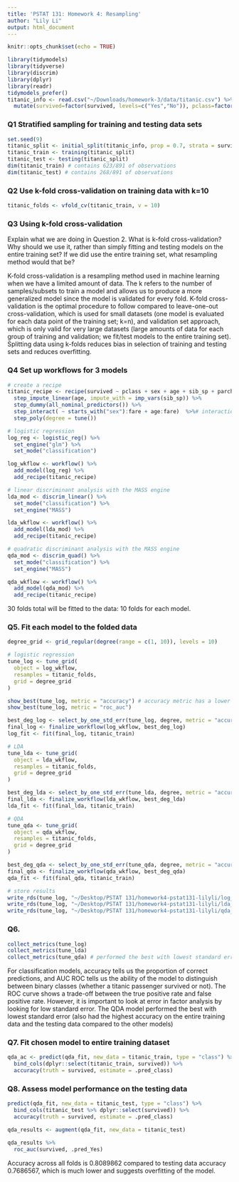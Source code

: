```yaml
---
title: 'PSTAT 131: Homework 4: Resampling'
author: "Lily Li"
output: html_document
---
```


```r
knitr::opts_chunk$set(echo = TRUE)
```

```r
library(tidymodels)
library(tidyverse)
library(discrim)
library(dplyr)
library(readr)
tidymodels_prefer()
titanic_info <- read.csv("~/Downloads/homework-3/data/titanic.csv") %>%
  mutate(survived=factor(survived, levels=c("Yes","No")), pclass=factor(pclass))
```
### Q1 Stratified sampling for training and testing data sets
```r
set.seed(9)
titanic_split <- initial_split(titanic_info, prop = 0.7, strata = survived)
titanic_train <- training(titanic_split)
titanic_test <- testing(titanic_split)
dim(titanic_train) # contains 623/891 of observations
dim(titanic_test) # contains 268/891 of observations
```
### Q2 Use k-fold cross-validation on training data with k=10
```r
titanic_folds <- vfold_cv(titanic_train, v = 10)
```
### Q3 Using k-fold cross-validation
Explain what we are doing in Question 2. What is k-fold cross-validation? Why should we use it, rather than simply fitting and testing models on the entire training set? If we did use the entire training set, what resampling method would that be?

K-fold cross-validation is a resampling method used in machine learning when we have a limited amount of data. The k refers to the number of samples/subsets to train a model and allows us to produce a more generalized model since the model is validated for every fold. K-fold cross-validation is the optimal procedure to follow compared to leave-one-out cross-validation, which is used for small datasets (one model is evaluated for each data point of the training set; k=n), and validation set approach, which is only valid for very large datasets (large amounts of data for each group of training and validation; we fit/test models to the entire training set). Splitting data using k-folds reduces bias in selection of training and testing sets and reduces overfitting.

### Q4 Set up workflows for 3 models
```r
# create a recipe
titanic_recipe <- recipe(survived ~ pclass + sex + age + sib_sp + parch + fare, data = titanic_train) %>%
  step_impute_linear(age, impute_with = imp_vars(sib_sp)) %>%
  step_dummy(all_nominal_predictors()) %>%
  step_interact( ~ starts_with("sex"):fare + age:fare)  %>%# interactions between: sex and fare, age and fare
  step_poly(degree = tune())

# logistic regression
log_reg <- logistic_reg() %>% 
  set_engine("glm") %>% 
  set_mode("classification")

log_wkflow <- workflow() %>% 
  add_model(log_reg) %>% 
  add_recipe(titanic_recipe)

# linear discriminant analysis with the MASS engine
lda_mod <- discrim_linear() %>% 
  set_mode("classification") %>% 
  set_engine("MASS")

lda_wkflow <- workflow() %>% 
  add_model(lda_mod) %>% 
  add_recipe(titanic_recipe)

# quadratic discriminant analysis with the MASS engine
qda_mod <- discrim_quad() %>% 
  set_mode("classification") %>% 
  set_engine("MASS")

qda_wkflow <- workflow() %>% 
  add_model(qda_mod) %>% 
  add_recipe(titanic_recipe)
```

30 folds total will be fitted to the data: 10 folds for each model.

### Q5. Fit each model to the folded data

```r
degree_grid <- grid_regular(degree(range = c(1, 10)), levels = 10)

# logistic regression
tune_log <- tune_grid(
  object = log_wkflow, 
  resamples = titanic_folds, 
  grid = degree_grid
)

show_best(tune_log, metric = "accuracy") # accuracy metric has a lower standard error
show_best(tune_log, metric = "roc_auc")

best_deg_log <- select_by_one_std_err(tune_log, degree, metric = "accuracy")
final_log <- finalize_workflow(log_wkflow, best_deg_log)
log_fit <- fit(final_log, titanic_train)

# LDA
tune_lda <- tune_grid(
  object = lda_wkflow, 
  resamples = titanic_folds, 
  grid = degree_grid
)

best_deg_lda <- select_by_one_std_err(tune_lda, degree, metric = "accuracy")
final_lda <- finalize_workflow(lda_wkflow, best_deg_lda)
lda_fit <- fit(final_lda, titanic_train)

# QDA
tune_qda <- tune_grid(
  object = qda_wkflow, 
  resamples = titanic_folds, 
  grid = degree_grid
)

best_deg_qda <- select_by_one_std_err(tune_qda, degree, metric = "accuracy")
final_qda <- finalize_workflow(qda_wkflow, best_deg_qda)
qda_fit <- fit(final_qda, titanic_train)

# store results
write_rds(tune_log, "~/Desktop/PSTAT 131/homework4-pstat131-lilyli/log_model.rds")
write_rds(tune_log, "~/Desktop/PSTAT 131/homework4-pstat131-lilyli/lda_model.rds")
write_rds(tune_log, "~/Desktop/PSTAT 131/homework4-pstat131-lilyli/qda_model.rds")
```
### Q6.
```r
collect_metrics(tune_log)
collect_metrics(tune_lda)
collect_metrics(tune_qda) # performed the best with lowest standard error
```

For classification models, accuracy tells us the proportion of correct predictions, and AUC ROC tells us the ability of the model to distinguish between binary classes (whether a titanic passenger survived or not). The ROC curve shows a trade-off between the true positive rate and false positive rate. However, it is important to look at error in factor analysis by looking for low standard error. The QDA model performed the best with lowest standard error (also had the highest accuracy on the entire training data and the testing data compared to the other models)

### Q7. Fit chosen model to entire training dataset
```r
qda_ac <- predict(qda_fit, new_data = titanic_train, type = "class") %>%
  bind_cols(dplyr::select(titanic_train, survived)) %>%
  accuracy(truth = survived, estimate = .pred_class)
```
### Q8. Assess model performance on the testing data
```r
predict(qda_fit, new_data = titanic_test, type = "class") %>%
  bind_cols(titanic_test %>% dplyr::select(survived)) %>%
  accuracy(truth = survived, estimate = .pred_class)

qda_results <- augment(qda_fit, new_data = titanic_test)

qda_results %>%
  roc_auc(survived, .pred_Yes)
```

Accuracy across all folds is 0.8089862 compared to testing data accuracy 0.7686567, which is much lower and suggests overfitting of the model. 

